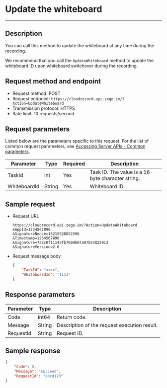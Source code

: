 # Update the whiteboard
---


## Description

You can call this method to update the whiteboard at any time during the recording.

We recommend that you call the `UpdateWhiteboard` method to update the whiteboard ID upon whiteboard switchover during the recording.

## Request method and endpoint

- Request method: POST
- Request endpoint: `https://cloudrecord-api.zego.im/?Action=UpdateWhiteboard`
- Transmission protocol: HTTPS
- Rate limit: 10 requests/second

## Request parameters

Listed below are the parameters specific to this request. For the list of common request parameters, see [Accessing Server APIs - Common parameters](./Accessing%20Server%20APIs.mdx#public-request-parameters).

| Parameter | Type | Required | Description |
|-----------|------|----------|-------------|
| TaskId | Int | Yes | Task ID. The value is a 16-byte character string. |
| WhiteboardId | String | Yes | Whiteboard ID. |


## Sample request

- Request URL  
    ```
    https://cloudrecord-api.zego.im/?Action=UpdateWhiteboard
    &AppId=1234567890
    &SignatureNonce=15215528852396
    &Timestamp=1234567890
    &Signature=7a2c0f11145fb760d607a07b54825013
    &SignatureVersion=2.0
    ```
- Request message body  
    ```json
    {
        "TaskId": "xxxx",
        "WhiteboardId": "1111"
    }
    ```

## Response parameters

| Parameter | Type | Description |
|-----------|------|-------------|
| Code | Int64 | Return code. |
| Message | String | Description of the request execution result. |
| RequestId | String | Request ID. |

## Sample response

```json
{
    "Code": 0,
    "Message": "succeed",
    "RequestId": "abcd123"
}
```
